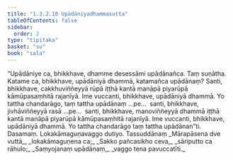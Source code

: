 ```yaml
---
title: "1.3.2.10 Upādāniyadhammasutta"
tableOfContents: false
sidebar:
  order: 2
type: "tipitaka"
basket: "su"
book: "sala"
---
```



<DynamicBreadcrumb />

<Division number="123" book="sala">

<Paragraph number="720" book="sala">
“Upādāniye ca, bhikkhave, dhamme desessāmi upādānañca. Taṃ suṇātha. Katame ca, bhikkhave, upādāniyā dhammā, katamañca upādānaṃ? Santi, bhikkhave, cakkhuviññeyyā rūpā iṭṭhā kantā manāpā piyarūpā kāmūpasaṃhitā rajanīyā. Ime vuccanti, bhikkhave, upādāniyā dhammā. Yo tattha chandarāgo, taṃ tattha upādānaṃ …pe…  santi, bhikkhave, jivhāviññeyyā rasā …pe…  santi, bhikkhave, manoviññeyyā dhammā iṭṭhā kantā manāpā piyarūpā kāmūpasaṃhitā rajanīyā. Ime vuccanti, bhikkhave, upādāniyā dhammā. Yo tattha chandarāgo taṃ tattha upādānan”ti.

</Paragraph>
</Division>

<Paragraph number="721" type="center" book="sala">
Dasamaṃ.



</Paragraph>

<Paragraph number="722" type="center" book="sala">
Lokakāmaguṇavaggo dutiyo.



</Paragraph>

<Paragraph number="723" type="center" book="sala">
Tassuddānaṃ


</Paragraph>

<Paragraph number="724" type="verses" book="sala">
_Mārapāsena dve vuttā,_  
_lokakāmaguṇena ca;_  
_Sakko pañcasikho ceva,_  
_sāriputto ca rāhulo;_  
_Saṃyojanaṃ upādānaṃ,_  
_vaggo tena pavuccatīti._
</Paragraph>